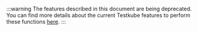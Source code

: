 :::warning
The features described in this document are being deprecated. You can find more details about the current Testkube features to perform these functions [here](../articles/legacy-features.md).
:::